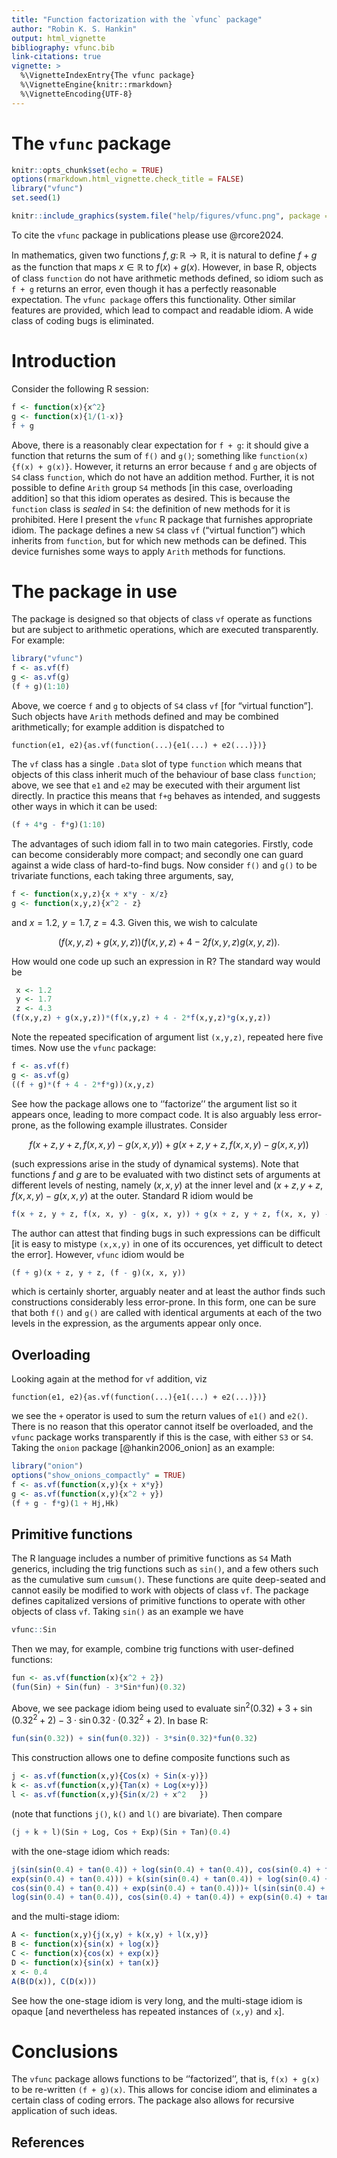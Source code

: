 ```yaml
---
title: "Function factorization with the `vfunc` package"
author: "Robin K. S. Hankin"
output: html_vignette
bibliography: vfunc.bib
link-citations: true
vignette: >
  %\VignetteIndexEntry{The vfunc package}
  %\VignetteEngine{knitr::rmarkdown}
  %\VignetteEncoding{UTF-8}
---
```


# The `vfunc` package

```r
knitr::opts_chunk$set(echo = TRUE)
options(rmarkdown.html_vignette.check_title = FALSE)
library("vfunc")
set.seed(1)
```

```r
knitr::include_graphics(system.file("help/figures/vfunc.png", package = "vfunc"))
```

To cite the `vfunc` package in publications please use @rcore2024.

In mathematics, given two functions
$f,g\colon\mathbb{R}\longrightarrow\mathbb{R}$, it is natural to
define $f+g$ as the function that maps $x\in\mathbb{R}$ to $f(x) +
g(x)$.  However, in base R, objects of class `function` do not
have arithmetic methods defined, so idiom such as `f + g`
returns an error, even though it has a perfectly reasonable
expectation.  The `vfunc package` offers this functionality.
Other similar features are provided, which lead to compact and
readable idiom.  A wide class of coding bugs is eliminated.

# Introduction

Consider the following R session:
```r
f <- function(x){x^2}
g <- function(x){1/(1-x)}
f + g
```

Above, there is a reasonably clear expectation for `f + g`: it should
give a function that returns the sum of `f()` and `g()`; something
like `function(x){f(x) + g(x)}`.  However, it returns an error
because `f` and `g` are objects of `S4` class `function`, which do not
have an addition method.  Further, it is not possible to define
`Arith` group `S4` methods [in this case, overloading addition] so
that this idiom operates as desired.  This is because the `function`
class is _sealed_ in `S4`: the definition of new methods for it is
prohibited.  Here I present the `vfunc` R package that furnishes
appropriate idiom.  The package defines a new `S4` class `vf`
("virtual function") which inherits from `function`, but for which new
methods can be defined.  This device furnishes some ways to
apply `Arith` methods for functions.

# The package in use

The package is designed so that objects of class `vf` operate as
functions but are subject to arithmetic operations, which are executed
transparently.  For example:


```r
library("vfunc")
f <- as.vf(f)
g <- as.vf(g)
(f + g)(1:10)
```

Above, we coerce `f` and `g` to objects of `S4` class `vf` [for
"virtual function"].  Such objects have `Arith` methods defined and
may be combined arithmetically; for example addition is dispatched to

```
function(e1, e2){as.vf(function(...){e1(...) + e2(...)})}
```

The `vf` class has a single `.Data` slot of type `function` which
means that objects of this class inherit much of the behaviour of base
class `function`; above, we see that `e1` and `e2` may be executed
with their argument list directly.  In practice this means that `f+g`
behaves as intended, and suggests other ways in which it can be used:

```r
(f + 4*g - f*g)(1:10)
```

The advantages of such idiom fall in to two main categories.  Firstly,
code can become considerably more compact; and secondly one can guard
against a wide class of hard-to-find bugs.  Now consider `f()` and
`g()` to be trivariate functions, each taking three arguments,
say,

```r
f <- function(x,y,z){x + x*y - x/z}
g <- function(x,y,z){x^2 - z}
```

and $x=1.2$, $y=1.7$, $z=4.3$.  Given this, we wish to calculate

$$(f(x,y,z) + g(x,y,z))(f(x,y,z) + 4 - 2f(x,y,z)g(x,y,z)).$$

How would one code up such an expression in R?  The standard way would be

```r
 x <- 1.2
 y <- 1.7
 z <- 4.3		
(f(x,y,z) + g(x,y,z))*(f(x,y,z) + 4 - 2*f(x,y,z)*g(x,y,z))
```

Note the repeated specification of argument list `(x,y,z)`, repeated
here five times.  Now use the `vfunc` package:


```r
f <- as.vf(f)
g <- as.vf(g)
((f + g)*(f + 4 - 2*f*g))(x,y,z)
```

See how the package allows one to ''factorize'' the argument list so
it appears once, leading to more compact code.  It is also arguably
less error-prone, as the following example illustrates.  Consider

$$
f(x+z,y+z,f(x,x,y)-g(x,x,y)) + g(x+z, y+z,f(x,x,y)-g(x,x,y))
$$


(such expressions arise in the study of dynamical systems).  Note that
functions $f$ and $g$ are to be evaluated with two distinct sets of
arguments at different levels of nesting, namely $(x,x,y)$ at the
inner level and $(x+z,y+z,f(x,x,y)-g(x,x,y)$ at the outer.  Standard R
idiom would be


```r
f(x + z, y + z, f(x, x, y) - g(x, x, y)) + g(x + z, y + z, f(x, x, y) - g(x, x, y))
```

The author can attest that finding bugs in such expressions can be
difficult [it is easy to mistype `(x,x,y)` in one of its
occurences, yet difficult to detect the error].  However, `vfunc`
idiom would be

```r
(f + g)(x + z, y + z, (f - g)(x, x, y))
```

which is certainly shorter, arguably neater and at least the author
finds such constructions considerably less error-prone.  In this form,
one can be sure that both `f()` and `g()` are called with
identical arguments at each of the two levels in the expression, as
the arguments appear only once.

## Overloading

Looking again at the method for `vf` addition, viz

```
function(e1, e2){as.vf(function(...){e1(...) + e2(...)})}
```

we see the `+` operator is used to sum the return values of `e1()` and
`e2()`.  There is no reason that this operator cannot itself be
overloaded, and the `vfunc` package works transparently if this is the
case, with either `S3` or `S4`.  Taking the `onion`
package [@hankin2006_onion] as an example:

```r
library("onion")
options("show_onions_compactly" = TRUE)
f <- as.vf(function(x,y){x + x*y})
g <- as.vf(function(x,y){x^2 + y})
(f + g - f*g)(1 + Hj,Hk)
```

## Primitive functions

The R language includes a number of primitive functions as `S4` Math
generics, including the trig functions such as `sin()`, and a few
others such as the cumulative sum `cumsum()`.  These functions are
quite deep-seated and cannot easily be modified to work with objects
of class `vf`.  The package defines capitalized versions of primitive
functions to operate with other objects of class `vf`.  Taking `sin()`
as an example we have

```r
vfunc::Sin
```

Then we may, for example, combine trig functions with user-defined functions:

```r
fun <- as.vf(function(x){x^2 + 2})
(fun(Sin) + Sin(fun) - 3*Sin*fun)(0.32)
```

Above, we see package idiom being used to evaluate $\sin^2(0.32) + 3 +
\sin(0.32^2+2) - 3\cdot\sin 0.32\cdot(0.32^2+2)$.  In base R:

```r
fun(sin(0.32)) + sin(fun(0.32)) - 3*sin(0.32)*fun(0.32)
```

This construction allows one to define composite functions such as

```r
j <- as.vf(function(x,y){Cos(x) + Sin(x-y)})
k <- as.vf(function(x,y){Tan(x) + Log(x+y)})
l <- as.vf(function(x,y){Sin(x/2) + x^2   })
```

(note that functions `j()`, `k()` and `l()` are bivariate).  Then
compare

```r
(j + k + l)(Sin + Log, Cos + Exp)(Sin + Tan)(0.4)
```

with the one-stage idiom which reads:


```r
j(sin(sin(0.4) + tan(0.4)) + log(sin(0.4) + tan(0.4)), cos(sin(0.4) + tan(0.4)) +
exp(sin(0.4) + tan(0.4))) + k(sin(sin(0.4) + tan(0.4)) + log(sin(0.4) + tan(0.4)),
cos(sin(0.4) + tan(0.4)) + exp(sin(0.4) + tan(0.4)))+ l(sin(sin(0.4) + tan(0.4)) +
log(sin(0.4) + tan(0.4)), cos(sin(0.4) + tan(0.4)) + exp(sin(0.4) + tan(0.4)))
```

and the multi-stage idiom:

```r
A <- function(x,y){j(x,y) + k(x,y) + l(x,y)}
B <- function(x){sin(x) + log(x)}
C <- function(x){cos(x) + exp(x)}
D <- function(x){sin(x) + tan(x)}
x <- 0.4
A(B(D(x)), C(D(x)))
```

See how the one-stage idiom is very long, and the multi-stage idiom is
opaque [and nevertheless has repeated instances of `(x,y)` and `x`].

# Conclusions

The `vfunc` package allows functions to be ''factorized'', that
is, `f(x) + g(x)` to be re-written `(f + g)(x)`.  This allows
for concise idiom and eliminates a certain class of coding errors.
The package also allows for recursive application of such ideas.



## References